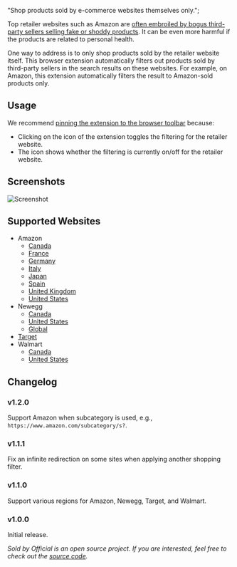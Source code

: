   "Shop products sold by e-commerce websites themselves only.";

Top retailer websites such as Amazon are [often embroiled by bogus third-party
sellers selling fake or shoddy
products](https://www.wired.com/story/how-shop-safe-amazon/). It can be even
more harmful if the products are related to personal health.

One way to address is to only shop products sold by the retailer website itself.
This browser extension automatically filters out products sold by third-party
sellers in the search results on these websites. For example, on Amazon, this
extension automatically filters the result to Amazon-sold products only.

## Usage

We recommend [pinning the extension to the browser
toolbar](https://support.scribecount.com/support/solutions/articles/66000526598-steps-to-pin-an-extension-on-the-browser)
because:

- Clicking on the icon of the extension toggles the filtering for the retailer
  website.
- The icon shows whether the filtering is currently on/off for the retailer
  website.

## Screenshots

![Screenshot](./images/screenshot.png)

## Supported Websites

- Amazon
  - [Canada](https://amazon.ca)
  - [France](https://amazon.fr)
  - [Germany](https://amazon.de)
  - [Italy](https://amazon.it)
  - [Japan](https://amazon.co.jp)
  - [Spain](https://amazon.es)
  - [United Kingdom](https://amazon.co.uk)
  - [United States](https://Amazon.com)
- Newegg
  - [Canada](https://newegg.ca)
  - [United States](https://newegg.com)
  - [Global](https://secure.m.newegg.com/myaccount/changecountry)
- [Target](https://www.target.com)
- Walmart
  - [Canada](https://walmart.ca)
  - [United States](https://walmart.com)

## Changelog

### v1.2.0

Support Amazon when subcategory is used, e.g., `https://www.amazon.com/subcategory/s?`.

### v1.1.1

Fix an infinite redirection on some sites when applying another shopping filter.

### v1.1.0

Support various regions for Amazon, Newegg, Target, and Walmart.

### v1.0.0

Initial release.

_Sold by Official is an open source project. If you are interested, feel free to
check out the [source code](https://github.com/8hobbies/sold-by-official)._
